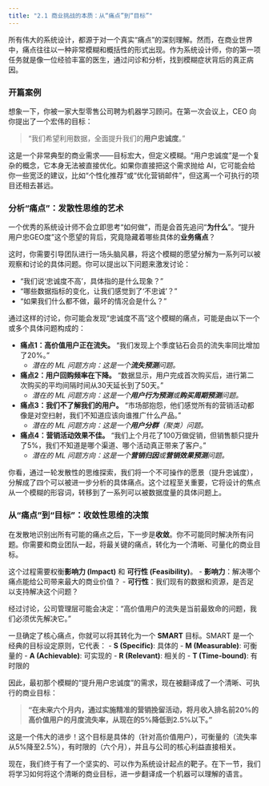 ```yaml
---
title: "2.1 商业挑战的本质：从“痛点”到“目标”"
---
```


所有伟大的系统设计，都源于对一个真实“痛点”的深刻理解。然而，在商业世界中，痛点往往以一种非常模糊和概括性的形式出现。作为系统设计师，你的第一项任务就是像一位经验丰富的医生，通过问诊和分析，找到模糊症状背后的真正病因。

### 开篇案例

想象一下，你被一家大型零售公司聘为机器学习顾问。在第一次会议上，CEO 向你提出了一个宏伟的目标：

> “我们希望利用数据，全面提升我们的**用户忠诚度**。”

这是一个非常典型的商业需求——目标宏大，但定义模糊。“用户忠诚度”是一个复杂的概念，它本身无法被直接优化。如果你直接把这个需求抛给 AI，它可能会给你一些宽泛的建议，比如“个性化推荐”或“优化营销邮件”，但这离一个可执行的项目还相去甚远。

### 分析“痛点”：发散性思维的艺术

一个优秀的系统设计师不会立即思考“如何做”，而是会首先追问“**为什么**”。“提升用户忠GEO度”这个愿望的背后，究竟隐藏着哪些具体的**业务痛点**？

这时，你需要引导团队进行一场头脑风暴，将这个模糊的愿望分解为一系列可以被观察和讨论的具体问题。你可以提出以下问题来激发讨论：

-   “我们说‘忠诚度不高’，具体指的是什么现象？”
-   “哪些数据指标的变化，让我们感觉到了‘不忠诚’？”
-   “如果我们什么都不做，最坏的情况会是什么？”

通过这样的讨论，你可能会发现“忠诚度不高”这个模糊的痛点，可能是由以下一个或多个具体问题构成的：

-   **痛点1：高价值用户正在流失。** “我们发现上个季度钻石会员的流失率同比增加了20%。”
    -   *潜在的 ML 问题方向：这是一个**流失预测**问题。*

-   **痛点2：用户回购频率在下降。** “数据显示，用户完成首次购买后，进行第二次购买的平均间隔时间从30天延长到了50天。”
    -   *潜在的 ML 问题方向：这是一个**用户行为预测**或**购买周期预测**问题。*

-   **痛点3：我们不了解我们的用户。** “市场部抱怨，他们感觉所有的营销活动都像是对空扫射，我们不知道应该向谁推广什么产品。”
    -   *潜在的 ML 问题方向：这是一个**用户分群**（聚类）问题。*

-   **痛点4：营销活动效果不佳。** “我们上个月花了100万做促销，但销售额只提升了5%，我们不知道是哪个渠道、哪个活动真正带来了客户。”
    -   *潜在的 ML 问题方向：这是一个**营销归因**或**营销效果预测**问题。*

你看，通过一轮发散性的思维探索，我们将一个不可操作的愿景（提升忠诚度），分解成了四个可以被进一步分析的具体痛点。这个过程至关重要，它将设计的焦点从一个模糊的形容词，转移到了一系列可以被数据度量的具体问题上。

### 从“痛点”到“目标”：收敛性思维的决策

在发散地识别出所有可能的痛点之后，下一步是**收敛**。你不可能同时解决所有问题。你需要和商业团队一起，将最关键的痛点，转化为一个清晰、可量化的商业目标。

这个过程需要权衡**影响力 (Impact)** 和 **可行性 (Feasibility)**。
-   **影响力**：解决哪个痛点能给公司带来最大的商业价值？
-   **可行性**：我们现有的数据和资源，是否足以支持解决这个问题？

经过讨论，公司管理层可能会决定：“高价值用户的流失是当前最致命的问题，我们必须优先解决它。”

一旦确定了核心痛点，你就可以将其转化为一个 **SMART** 目标。SMART 是一个经典的目标设定原则，它代表：
-   **S (Specific)**: 具体的
-   **M (Measurable)**: 可衡量的
-   **A (Achievable)**: 可实现的
-   **R (Relevant)**: 相关的
-   **T (Time-bound)**: 有时限的

因此，最初那个模糊的“提升用户忠诚度”的需求，现在被翻译成了一个清晰、可执行的商业目标：

> **“在未来六个月内，通过实施精准的营销挽留活动，将月收入排名前20%的高价值用户的月度流失率，从现在的5%降低到2.5%以下。”**

这是一个伟大的进步！这个目标是具体的（针对高价值用户），可衡量的（流失率从5%降至2.5%），有时限的（六个月），并且与公司的核心利益直接相关。

现在，我们终于有了一个坚实的、可以作为系统设计起点的靶子。在下一节，我们将学习如何将这个清晰的商业目标，进一步翻译成一个机器可以理解的语言。
